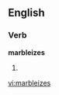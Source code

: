 
==English==

===Verb===
'''marbleizes'''

# {{third-person singular of|[[marbleize]]}}

[[vi:marbleizes]]
